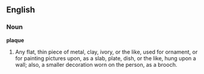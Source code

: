 ==English==

===Noun===

'''plaque'''

#Any flat, thin piece of metal, clay, ivory, or the like, used for ornament, or for painting pictures upon, as a slab, plate, dish, or the like, hung upon a wall; also, a smaller decoration worn on the person, as a brooch.